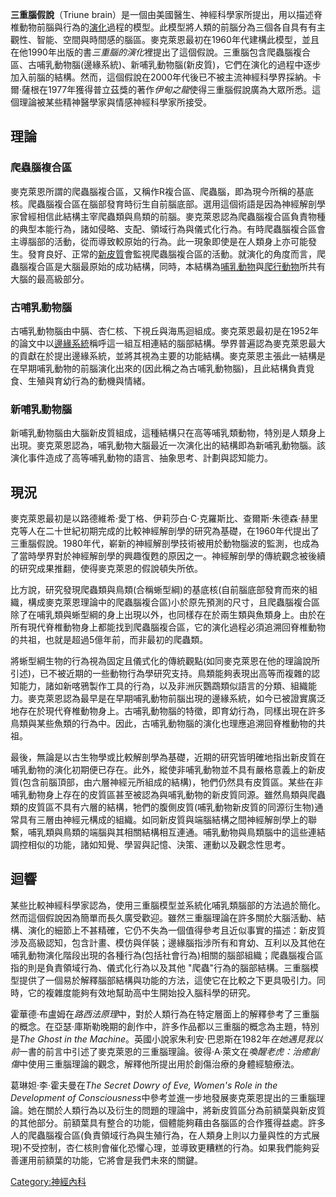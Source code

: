 {{unreferenced|time=2019-02-28T17:23:02+00:00}}
'''三重腦假說'''（Triune brain）是一個由美國醫生、神經科學家{{link-en|保羅·D·麥克萊恩|Paul D. MacLean}}所提出，用以描述脊椎動物前腦與行為的[[演化|演化]]過程的模型。此模型將人類的前腦分為三個各自具有有主觀性、智能、空間與時間感的腦區。麥克萊恩最初在1960年代建構此模型，並且在他1990年出版的書''三重腦的演化''裡提出了這個假說。三重腦包含爬蟲腦複合區、古哺乳動物腦(邊緣系統)、新哺乳動物腦(新皮質)，它們在演化的過程中逐步加入前腦的結構。然而，這個假說在2000年代後已不被主流神經科學界採納。卡爾·薩根在1977年獲得普立茲獎的著作''伊甸之龍''使得三重腦假說廣為大眾所悉。這個理論被某些精神醫學家與情感神經科學家所接受。

== 理論 ==

=== 爬蟲腦複合區 ===

麥克萊恩所謂的爬蟲腦複合區，又稱作R複合區、爬蟲腦，即為現今所稱的基底核。爬蟲腦複合區在腦部發育時衍生自前腦底部。選用這個術語是因為神經解剖學家曾經相信此結構主宰爬蟲類與鳥類的前腦。麥克萊恩認為爬蟲腦複合區負責物種的典型本能行為，諸如侵略、支配、領域行為與儀式化行為。有時爬蟲腦複合區會主導腦部的活動，從而導致較原始的行為。此一現象即使是在人類身上亦可能發生。發育良好、正常的[[新皮質|新皮質]]會監視爬蟲腦複合區的活動。就演化的角度而言，爬蟲腦複合區是大腦最原始的成功結構，同時，本結構為[[哺乳動物|哺乳動物]]與[[爬行動物|爬行動物]]所共有大腦的最高級部分。

=== 古哺乳動物腦 ===

古哺乳動物腦由中膈、杏仁核、下視丘與海馬迴組成。麥克萊恩最初是在1952年的論文中以[[邊緣系統|邊緣系統]]稱呼這一組互相連結的腦部結構。學界普遍認為麥克萊恩最大的貢獻在於提出邊緣系統，並將其視為主要的功能結構。麥克萊恩主張此一結構是在早期哺乳動物的前腦演化出來的(因此稱之為古哺乳動物腦)，且此結構負責覓食、生殖與育幼行為的動機與情緒。

=== 新哺乳動物腦 ===

新哺乳動物腦由大腦新皮質組成，這種結構只在高等哺乳類動物，特別是人類身上出現。麥克萊恩認為，哺乳動物大腦最近一次演化出的結構即為新哺乳動物腦。該演化事件造成了高等哺乳動物的語言、抽象思考、計劃與認知能力。

== 現況 ==

麥克萊恩最初是以路德維希·愛丁格、伊莉莎白·C·克羅斯比、查爾斯·朱德森·赫里克等人在二十世紀初期完成的比較神經解剖學的研究為基礎，在1960年代提出了三重腦假說。1980年代，嶄新的神經解剖學技術被用於動物腦波的監測，也成為了當時學界對於神經解剖學的興趣復甦的原因之一。神經解剖學的傳統觀念被後續的研究成果推翻，使得麥克萊恩的假說頓失所依。

比方說，研究發現爬蟲類與鳥類(合稱蜥型綱)的基底核(自前腦底部發育而來的組織，構成麥克萊恩理論中的爬蟲腦複合區)小於原先預測的尺寸，且爬蟲腦複合區除了在哺乳類與蜥型綱的身上出現以外，也同樣存在於兩生類與魚類身上。由於在所有現代脊椎動物身上都能找到爬蟲腦複合區，它的演化過程必須追溯回脊椎動物的共祖，也就是超過5億年前，而非最初的爬蟲類。

將蜥型綱生物的行為視為固定且儀式化的傳統觀點(如同麥克萊恩在他的理論說所引述)，已不被近期的一些動物行為學研究支持。鳥類能夠表現出高等而複雜的認知能力，諸如新喀鴉製作工具的行為，以及非洲灰鸚鵡類似語言的分類、組織能力。麥克萊恩認為最早是在早期哺乳動物前腦出現的邊緣系統，如今已被證實廣泛地存在於現代脊椎動物身上。古哺乳動物腦的特徵，即育幼行為，同樣出現在許多鳥類與某些魚類的行為中。因此，古哺乳動物腦的演化也理應追溯回脊椎動物的共祖。

最後，無論是以古生物學或比較解剖學為基礎，近期的研究皆明確地指出新皮質在哺乳動物的演化初期便已存在。此外，縱使非哺乳動物並不具有嚴格意義上的新皮質(包含前腦頂部，由六層神經元所組成的結構)，牠們仍然具有皮質區。某些在非哺乳動物身上存在的皮質區甚至被認為與哺乳動物的新皮質同源。雖然鳥類與爬蟲類的皮質區不具有六層的結構，牠們的腹側皮質(哺乳動物新皮質的同源衍生物)通常具有三層由神經元構成的組織。如同新皮質與端腦結構之間神經解剖學上的聯繫，哺乳類與鳥類的端腦與其相關結構相互連通。哺乳動物與鳥類腦中的這些連結調控相似的功能，諸如知覺、學習與記憶、決策、運動以及觀念性思考。

== 迴響 ==

某些比較神經科學家認為，使用三重腦模型並系統化哺乳類腦部的方法過於簡化。然而這個假說因為簡單而長久廣受歡迎。雖然三重腦理論在許多關於大腦活動、結構、演化的細節上不甚精確，它仍不失為一個值得參考且近似事實的描述：新皮質涉及高級認知，包含計畫、模仿與佯裝；邊緣腦指涉所有和育幼、互利以及其他在哺乳動物演化階段出現的各種行為(包括社會行為)相關的腦部組織；爬蟲腦複合區指的則是負責領域行為、儀式化行為以及其他 "爬蟲"行為的腦部結構。三重腦模型提供了一個易於解釋腦部結構與功能的方法，這使它在比較之下更具吸引力。同時，它的複雜度能夠有效地幫助高中生開始投入腦科學的研究。

霍華德·布盧姆在''路西法原理''中，對於人類行為在特定層面上的解釋參考了三重腦的概念。在亞瑟·庫斯勒晚期的創作中，許多作品都以三重腦的概念為主題，特別是''The Ghost in the Machine''。英國小說家朱利安·巴恩斯在1982年''在她遇見我以前''一書的前言中引述了麥克萊恩的三重腦理論。彼得·A·萊文在''喚醒老虎：治癒創傷''中使用三重腦理論的觀念，解釋他所提出用於創傷治療的身體經驗療法。

葛琳妲·李·霍夫曼在''The Secret Dowry of Eve, Women's Role in the Development of Consciousness''中參考並進一步地發展麥克萊恩提出的三重腦理論。她在關於人類行為以及衍生的問題的理論中，將新皮質區分為前額葉與新皮質的其他部分。前額葉具有整合的功能，個體能夠藉由各腦區的合作獲得益處。許多人的爬蟲腦複合區(負責領域行為與生殖行為，在人類身上則以力量與性的方式展現)不受控制，杏仁核則會催化恐懼心理，並導致更糟糕的行為。如果我們能夠妥善運用前額葉的功能，它將會是我們未來的關鍵。

[[Category:神經內科|Category:神經內科]]